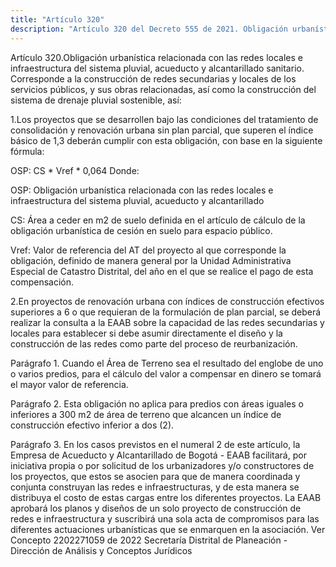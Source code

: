 ```yaml
---
title: "Artículo 320"
description: "Artículo 320 del Decreto 555 de 2021. Obligación urbanística relacionada con las redes locales e infraestructura del sistema pluvial, a..."
---
```


Artículo 320.Obligación urbanística relacionada con las redes locales e infraestructura del sistema pluvial, acueducto y alcantarillado sanitario. Corresponde a la construcción de redes secundarias y locales de los servicios públicos, y sus obras relacionadas, así como la construcción del sistema de drenaje pluvial sostenible, así:
 
1.Los proyectos que se desarrollen bajo las condiciones del tratamiento de consolidación y renovación urbana sin plan parcial, que superen el índice básico de 1,3 deberán cumplir con esta obligación, con base en la siguiente fórmula:
 
OSP: CS * Vref * 0,064 Donde:
 
OSP: Obligación urbanística relacionada con las redes locales e infraestructura del sistema pluvial, acueducto y alcantarillado 
 
CS: Área a ceder en m2 de suelo definida en el artículo de cálculo de la obligación urbanística de cesión en suelo para espacio público.
 
Vref: Valor de referencia del AT del proyecto al que corresponde la obligación, definido de manera general por la Unidad Administrativa Especial de Catastro Distrital, del año en el que se realice el pago de esta compensación.
 
2.En proyectos de renovación urbana con índices de construcción efectivos superiores a 6 o que requieran de la formulación de plan parcial, se deberá realizar la consulta a la EAAB sobre la capacidad de las redes secundarias y locales para establecer si debe asumir directamente el diseño y la construcción de las redes como parte del proceso de reurbanización.
 
Parágrafo 1. Cuando el Área de Terreno sea el resultado del englobe de uno o varios predios, para el cálculo del valor a compensar en dinero se tomará el mayor valor de referencia.
 
Parágrafo 2. Esta obligación no aplica para predios con áreas iguales o inferiores a 300 m2 de área de terreno que alcancen un índice de construcción efectivo inferior a dos (2).
 
Parágrafo 3. En los casos previstos en el numeral 2 de este artículo, la Empresa de Acueducto y Alcantarillado de Bogotá - EAAB facilitará, por iniciativa propia o por solicitud de los urbanizadores y/o constructores de los proyectos, que estos se asocien para que de manera coordinada y conjunta construyan las redes e infraestructuras, y de esta manera se distribuya el costo de estas cargas entre los diferentes proyectos. La EAAB aprobará los planos y diseños de un solo proyecto de construcción de redes e infraestructura y suscribirá una sola acta de compromisos para las diferentes actuaciones urbanísticas que se enmarquen en la asociación.
Ver Concepto 2202271059 de 2022 Secretaría Distrital de Planeación - Dirección de Análisis y Conceptos Jurídicos